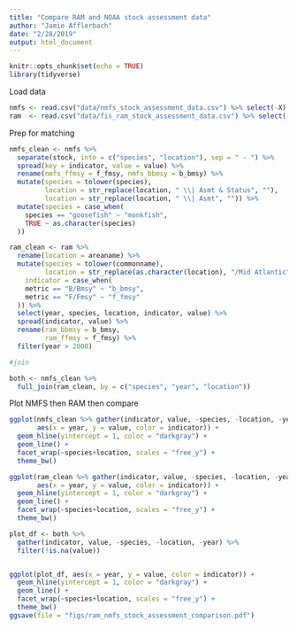 ```yaml
---
title: "Compare RAM and NOAA stock assessment data"
author: "Jamie Afflerbach"
date: "2/28/2019"
output: html_document
---
```


```r
knitr::opts_chunk$set(echo = TRUE)
library(tidyverse)
```

Load data

```r
nmfs <- read.csv("data/nmfs_stock_assessment_data.csv") %>% select(-X)
ram  <- read.csv("data/fis_ram_stock_assessment_data.csv") %>% select(-X)
```

Prep for matching

```r
nmfs_clean <- nmfs %>% 
  separate(stock, into = c("species", "location"), sep = " - ") %>%
  spread(key = indicator, value = value) %>%
  rename(nmfs_ffmsy = f_fmsy, nmfs_bbmsy = b_bmsy) %>%
  mutate(species = tolower(species),
         location = str_replace(location, " \\| Asmt & Status", ""),
         location = str_replace(location, " \\| Asmt", "")) %>%
  mutate(species = case_when(
    species == "goosefish" ~ "monkfish",
    TRUE ~ as.character(species)
  ))
```

```r
ram_clean <- ram %>%
  rename(location = areaname) %>%
  mutate(species = tolower(commonname),
         location = str_replace(as.character(location), "/Mid Atlantic", "/ Mid-Atlantic"),
    indicator = case_when(
    metric == "B/Bmsy" ~ "b_bmsy",
    metric == "F/Fmsy" ~ "f_fmsy"
  )) %>%
  select(year, species, location, indicator, value) %>%
  spread(indicator, value) %>%
  rename(ram_bbmsy = b_bmsy, 
         ram_ffmsy = f_fmsy) %>%
  filter(year > 2000)

#join

both <- nmfs_clean %>%
  full_join(ram_clean, by = c("species", "year", "location"))
```

Plot NMFS then RAM then compare

```r
ggplot(nmfs_clean %>% gather(indicator, value, -species, -location, -year), 
       aes(x = year, y = value, color = indicator)) +
  geom_hline(yintercept = 1, color = "darkgray") +
  geom_line() +
  facet_wrap(~species+location, scales = "free_y") +
  theme_bw()
```

 
```r
ggplot(ram_clean %>% gather(indicator, value, -species, -location, -year), 
       aes(x = year, y = value, color = indicator)) +
  geom_hline(yintercept = 1, color = "darkgray") +
  geom_line() +
  facet_wrap(~species+location, scales = "free_y") +
  theme_bw()
```
 
 
```r
plot_df <- both %>%
  gather(indicator, value, -species, -location, -year) %>%
  filter(!is.na(value))


ggplot(plot_df, aes(x = year, y = value, color = indicator)) +
  geom_hline(yintercept = 1, color = "darkgray") +
  geom_line() +
  facet_wrap(~species+location, scales = "free_y") +
  theme_bw()
ggsave(file = "figs/ram_nmfs_stock_assessment_comparison.pdf")

```
 







